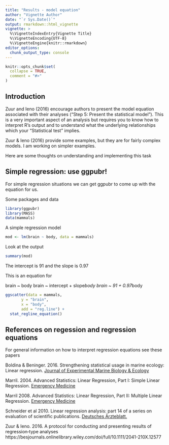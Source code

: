 ```yaml
---
title: "Results - model equation"
author: "Vignette Author"
date: "`r Sys.Date()`"
output: rmarkdown::html_vignette
vignette: >
  %\VignetteIndexEntry{Vignette Title}
  %\VignetteEncoding{UTF-8}
  %\VignetteEngine{knitr::rmarkdown}
editor_options: 
  chunk_output_type: console
---
```


```r
knitr::opts_chunk$set(
  collapse = TRUE,
  comment = "#>"
)
```



## Introduction

Zuur and Ieno (2016) encourage authors to present the model equation associated with their analyses ("Step 5: Present the statistical model").  This is a very important aspect of an analysis but requires you to know how to interpret R's output and to understand what the underlying relationships which your "Statistical test" implies.

Zuur & Ieno (2016) provide some examples, but they are for fairly complex models.  I am working on simpler examples.

Here are some thoughts on understanding and implementing this task


## Simple regression: use ggpubr!

For simple regression situations we can get ggpubr to come up with the equation for us.

Some packages and data
```r
library(ggpubr)
library(MASS)
data(mammals)
```

A simple regression model
```r
mod <- lm(brain ~ body, data = mammals)
```

Look at the output
```r
summary(mod)
```

The intercept is 91 and the slope is 0.97

This is an equation for

brain ~ body
brain ~ intercept + slope*body
brain ~ 91 + 0.97*body
```r
ggscatter(data = mammals,
       y = "brain",
       x = "body", 
       add = "reg.line") +
  stat_regline_equation()
```



## References on regession and regression equations

For general information on how to interpret regression equations see these papers

Boldina & Beninger.  2016.  Strengthening statistical usage in marine ecology: Linear regression.  [Journal of Experimental Marine Biology & Ecology](https://www.sciencedirect.com/science/article/pii/S002209811530023X)

Marril.  2004.  Advanced Statistics: Linear Regression, Part I: Simple Linear Regression.  [Emergency Medicine](https://onlinelibrary.wiley.com/doi/abs/10.1197/j.aem.2003.09.005)


Marril 2008.  Advanced Statistics: Linear Regression, Part II: Multiple Linear Regression.  [Emergency Medicine](https://onlinelibrary.wiley.com/doi/abs/10.1197/j.aem.2003.09.006)

Schneider et al 2010.  Linear regression analysis: part 14 of a series on evaluation of scientific publications.  [Deutsches Ärzteblatt.](https://www.aerzteblatt.de/int/archive/article?id=79009)




Zuur & Ieno.  2016.  A protocol for conducting and presenting results of regression‐type analyses
https://besjournals.onlinelibrary.wiley.com/doi/full/10.1111/2041-210X.12577

